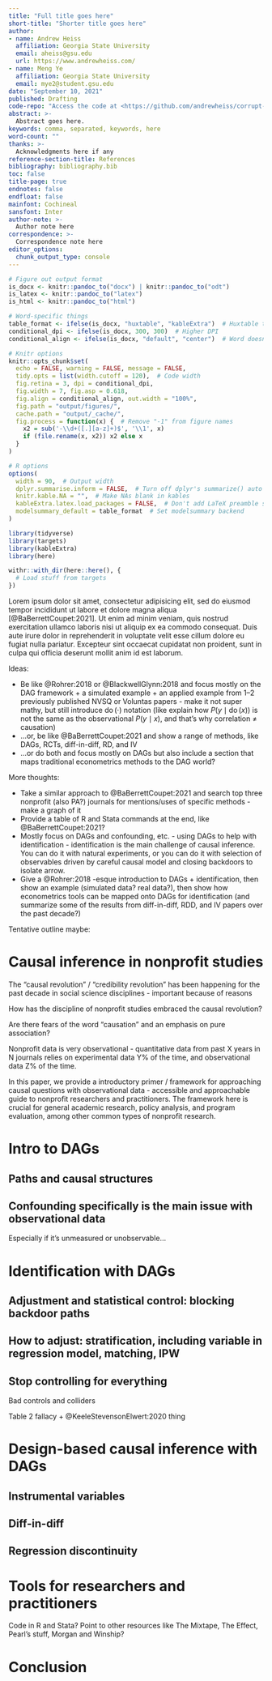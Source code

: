 ```yaml
---
title: "Full title goes here"
short-title: "Shorter title goes here"
author:
- name: Andrew Heiss
  affiliation: Georgia State University
  email: aheiss@gsu.edu
  url: https://www.andrewheiss.com/
- name: Meng Ye
  affiliation: Georgia State University
  email: mye2@student.gsu.edu
date: "September 10, 2021"
published: Drafting
code-repo: "Access the code at <https://github.com/andrewheiss/corrupt-caterpillar>"
abstract: >-
  Abstract goes here.
keywords: comma, separated, keywords, here
word-count: ""
thanks: >-
  Acknowledgments here if any
reference-section-title: References
bibliography: bibliography.bib
toc: false
title-page: true
endnotes: false
endfloat: false
mainfont: Cochineal
sansfont: Inter
author-note: >-
  Author note here
correspondence: >-
  Correspondence note here
editor_options: 
  chunk_output_type: console
---
```


```r
# Figure out output format
is_docx <- knitr::pandoc_to("docx") | knitr::pandoc_to("odt")
is_latex <- knitr::pandoc_to("latex")
is_html <- knitr::pandoc_to("html")

# Word-specific things
table_format <- ifelse(is_docx, "huxtable", "kableExtra")  # Huxtable tables
conditional_dpi <- ifelse(is_docx, 300, 300)  # Higher DPI
conditional_align <- ifelse(is_docx, "default", "center")  # Word doesn't support align

# Knitr options
knitr::opts_chunk$set(
  echo = FALSE, warning = FALSE, message = FALSE,
  tidy.opts = list(width.cutoff = 120),  # Code width
  fig.retina = 3, dpi = conditional_dpi,
  fig.width = 7, fig.asp = 0.618,
  fig.align = conditional_align, out.width = "100%",
  fig.path = "output/figures/",
  cache.path = "output/_cache/",
  fig.process = function(x) {  # Remove "-1" from figure names
    x2 = sub('-\\d+([.][a-z]+)$', '\\1', x)
    if (file.rename(x, x2)) x2 else x
  }
)

# R options
options(
  width = 90,  # Output width
  dplyr.summarise.inform = FALSE,  # Turn off dplyr's summarize() auto messages
  knitr.kable.NA = "",  # Make NAs blank in kables
  kableExtra.latex.load_packages = FALSE,  # Don't add LaTeX preamble stuff
  modelsummary_default = table_format  # Set modelsummary backend
)
```

```r
library(tidyverse)
library(targets)
library(kableExtra)
library(here)

withr::with_dir(here::here(), {
  # Load stuff from targets
})
```

Lorem ipsum dolor sit amet, consectetur adipisicing elit, sed do eiusmod tempor incididunt ut labore et dolore magna aliqua [@BaBerrettCoupet:2021]. Ut enim ad minim veniam, quis nostrud exercitation ullamco laboris nisi ut aliquip ex ea commodo consequat. Duis aute irure dolor in reprehenderit in voluptate velit esse cillum dolore eu fugiat nulla pariatur. Excepteur sint occaecat cupidatat non proident, sunt in culpa qui officia deserunt mollit anim id est laborum.


Ideas:

- Be like @Rohrer:2018 or @BlackwellGlynn:2018 and focus mostly on the DAG framework + a simulated example + an applied example from 1–2 previously published NVSQ or Voluntas papers - make it not super mathy, but still introduce $\operatorname{do}(\cdot)$ notation (like explain how $P(y \mid \operatorname{do}(x))$ is not the same as the observational $P(y \mid x)$, and that's why correlation ≠ causation)
- …or, be like @BaBerrettCoupet:2021 and show a range of methods, like DAGs, RCTs, diff-in-diff, RD, and IV
- …or do both and focus mostly on DAGs but also include a section that maps traditional econometrics methods to the DAG world?

More thoughts:

- Take a similar approach to @BaBerrettCoupet:2021 and search top three nonprofit (also PA?) journals for mentions/uses of specific methods - make a graph of it
- Provide a table of R and Stata commands at the end, like @BaBerrettCoupet:2021?
- Mostly focus on DAGs and confounding, etc. - using DAGs to help with identification - identification is the main challenge of causal inference. You can do it with natural experiments, or you can do it with selection of observables driven by careful causal model and closing backdoors to isolate arrow. 
- Give a @Rohrer:2018 -esque introduction to DAGs + identification, then show an example (simulated data? real data?), then show how econometrics tools can be mapped onto DAGs for identification (and summarize some of the results from diff-in-diff, RDD, and IV papers over the past decade?)



Tentative outline maybe:




# Causal inference in nonprofit studies

The "causal revolution" / "credibility revolution" has been happening for the past decade in social science disciplines - important because of reasons

How has the discipline of nonprofit studies embraced the causal revolution?

Are there fears of the word "causation" and an emphasis on pure association?

Nonprofit data is very observational - quantitative data from past X years in N journals relies on experimental data Y% of the time, and observational data Z% of the time. 

In this paper, we provide a introductory primer / framework for approaching causal questions with observational data - accessible and approachable guide to nonprofit researchers and practitioners. The framework here is crucial for general academic research, policy analysis, and program evaluation, among other common types of nonprofit research.


# Intro to DAGs

## Paths and causal structures

## Confounding specifically is the main issue with observational data

Especially if it's unmeasured or unobservable…


# Identification with DAGs

## Adjustment and statistical control: blocking backdoor paths

## How to adjust: stratification, including variable in regression model, matching, IPW

## Stop controlling for everything

Bad controls and colliders

Table 2 fallacy + @KeeleStevensonElwert:2020 thing


# Design-based causal inference with DAGs

## Instrumental variables

## Diff-in-diff

## Regression discontinuity


# Tools for researchers and practitioners

Code in R and Stata? Point to other resources like The Mixtape, The Effect, Pearl's stuff, Morgan and Winship?


# Conclusion

